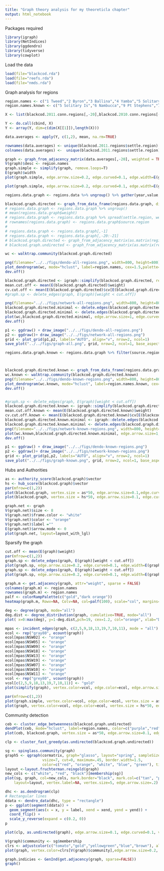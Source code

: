 ```yaml
---
title: "Graph theory analysis for my theoreticla chapter"
output: html_notebook
---
```


Packages required
```r
library(igraph)
library(NetIndices)
library(ggdendro)
library(tidyverse)
library(cowplot)
```


Load the data
```r
load(file="blackcod.rda")
load(file="reefs.rda")
load(file="nmds.rda")
```

Graph analysis for regions
```r

region.names <- c("1 Tweed","2 Byron","3 Ballina","4 Yamba","5 Solitary Is","6 Nambucca","7 Pt Macquarie","8 Crowdy Bay","9 Pt Stephens","10 Newcastle","11 Sydney","12 Wollongong","13 Jervis Bay","14 Ulladulla","15 Batemans Bay","16 Merimbula","17 Eden","18 Lord Howe Is","19 EM Reefs")
region.names.known <- c("5 Solitary Is","6 Nambucca","9 Pt Stephens","18 Lord Howe Is","19 EM Reefs")

X <- list(blackcod.2011.conn.regions[,-20],blackcod.2010.conn.regions[-20:-21],blackcod.2009.conn.regions[,-20:-21],blackcod.2008.conn.regions[,-20:-21],blackcod.2007.conn.regions[,-20:-21],blackcod.2006.conn.regions[,-20:-21],blackcod.2005.conn.regions[,-20:-21],blackcod.2004.conn.regions[,-20:-21])

Y <- do.call(cbind, X)
Y <- array(Y, dim=c(dim(X[[1]]),length(X)))

data.averages <- apply(Y, c(1,2), mean, na.rm=TRUE)

rownames(data.averages) <- unique(blackcod.2011.regions$settle.region)[-20]
colnames(data.averages) <-  unique(blackcod.2011.regions$settle.region)[-20]

graph <- graph_from_adjacency_matrix(data.averages[,-20], weighted = TRUE)
V(graph)$desc <- region.names
graph.simple <- simplify(graph, remove.loops=T)
E(graph)$width
plot(graph.simple, edge.arrow.size=0.2, edge.curved=0.1, edge.width=E(graph)$weight/500, vertex.label.family="Helvetica", vertex.label.color="black", vertex.label.cex=0.9,vertex.label=region.names, vertex.label.font=2)

plot(graph.simple, edge.arrow.size=0.2, edge.curved=0.1, edge.width=E(graph)$weight/500, vertex.label.family="Helvetica", vertex.label.color="gray40", vertex.label.cex=0.9,vertex.label=region.names, vertex.label.font=2, vertex.shape="none")
```

```r
regions.data.graph <- regions.data %>% ungroup() %>% gather(year,value,3:10) %>% group_by(source.region, settle.region) %>% summarise(weight = round(mean(value),0), cv = round((sd(value)/mean(value))*100,0)) %>% filter(settle.region != "VIC" & settle.region != "QLD") %>% replace_na(list(weight = 0, cv= 0))

blackcod.graph.directed <- graph_from_data_frame(regions.data.graph, directed=TRUE)
# regions.data.graph <- regions.data.graph %>% ungroup()
# mean(regions.data.graph$weight)
# regions.data.graph <- regions.data.graph %>% spread(settle.region, weight, fill=0) 
# rownames(regions.data.graph) <- regions.data.graph$source.region
# 
# regions.data.graph <- regions.data.graph[,-1]
# regions.data.graph <- regions.data.graph[,-20:-21]
# blackcod.graph.directed <- graph_from_adjacency_matrix(as.matrix(regions.data.graph), mode=c("directed"), weighted=TRUE)
# blackcod.graph.undirected <- graph_from_adjacency_matrix(as.matrix(regions.data.graph), mode=c("undirected"), weighted=TRUE)

wc <- walktrap.community(blackcod.graph.directed)

png(filename="../../figs/dendo-all-regions.png", width=800, height=800)
plot_dendrogram(wc, mode="hclust", label=region.names, cex=1.5,palette=c("mediumpurple","tomato","turquoise1","limegreen"))
dev.off()

blackcod.graph.directed <- igraph::simplify(blackcod.graph.directed, remove.multiple = FALSE, remove.loops=TRUE)
mean.cut.off <- mean(E(blackcod.graph.directed)$weight)
cv.cut.off <- mean(E(blackcod.graph.directed)$cv[E(blackcod.graph.directed)$cv > 0])
#graph.sp <- delete_edges(graph, E(graph)[weight < cut.off])

png(filename="../../figs/network-all-regions.png", width=800, height=800)
blackcod.graph.directed.minimal <- delete.edges(blackcod.graph.directed, E(blackcod.graph.directed)[cv > cv.cut.off])
blackcod.graph.directed.minimal <- delete.edges(blackcod.graph.directed.minimal, E(blackcod.graph.directed.minimal)[weight < mean.cut.off])
plot(wc,blackcod.graph.directed.minimal, edge.arrow.size=1, edge.curved=0.1, edge.width=E(blackcod.graph.directed.minimal)$weight/500, vertex.label.family="Helvetica", vertex.label.color="black", vertex.label.cex=1.5, vertex.label=region.names, vertex.label.dist=2, vertex.size=5, layout=layout_in_circle)
dev.off()

p1 <- ggdraw() + draw_image("../../figs/dendo-all-regions.png")
p2 <- ggdraw()+ draw_image("../../figs/network-all-regions.png")
grid <- plot_grid(p1,p2, labels="AUTO", align="v", nrow=2, ncol=1)
save_plot("../../figs/graph-all.png", grid, nrow=2, ncol=1, base_aspect_ratio = 1.1)
```

```r
regions.data.graph.known <- regions.data.graph %>% filter(source.region == 'NSW05' | source.region == 'NSW06' | source.region == 'NSW09' | source.region == 'NSW18' | source.region == 'NSW19') %>% filter(settle.region == 'NSW05' | settle.region == 'NSW06' | settle.region == 'NSW09' | settle.region == 'NSW18' | settle.region == 'NSW19')



blackcod.graph.directed.known <- graph_from_data_frame(regions.data.graph.known, directed=TRUE)
wc.known <- walktrap.community(blackcod.graph.directed.known)
png(filename="../../figs/dendo-known-regions.png", width=800, height=800)
plot_dendrogram(wc.known, mode="hclust", label=region.names.known, cex=1.5, palette=c("mediumpurple","tomato"))
dev.off()


#graph.sp <- delete_edges(graph, E(graph)[weight < cut.off])
blackcod.graph.directed.known <- igraph::simplify(blackcod.graph.directed.known, remove.multiple = FALSE, remove.loops=TRUE)
mean.cut.off.known <- mean(E(blackcod.graph.directed.known)$weight)
cv.cut.off.known <- mean(E(blackcod.graph.directed.known)$cv[E(blackcod.graph.directed.known)$cv > 0])
blackcod.graph.directed.known.minimal <- igraph::delete.edges(blackcod.graph.directed.known, E(blackcod.graph.directed.known)[cv > cv.cut.off.known])
blackcod.graph.directed.known.minimal <- delete.edges(blackcod.graph.directed.known.minimal, E(blackcod.graph.directed.known.minimal)[weight < mean.cut.off.known])
png(filename="../../figs/network-known-regions.png", width=800, height=800)
plot(wc.known,blackcod.graph.directed.known.minimal, edge.arrow.size=1, edge.curved=0.1, edge.width=E(blackcod.graph.directed.known.minimal)$weight/500, vertex.label.family="Helvetica", vertex.label = region.names.known, vertex.label.color="black", vertex.label.cex=1.5, vertex.label.dist=2, vertex.size=5, layout=layout_in_circle)
dev.off()

p1 <- ggdraw() + draw_image("../../figs/dendo-known-regions.png")
p2 <- ggdraw()+ draw_image("../../figs/network-known-regions.png")
grid <- plot_grid(p1,p2, labels="AUTO", align="v", nrow=2, ncol=1)
save_plot("../../figs/graph-known.png", grid, nrow=2, ncol=1, base_aspect_ratio = 1.1)

```

Hubs and Authorities
```r

as <- authority_score(blackcod.graph)$vector
hs <- hub_score(blackcod.graph)$vector
par(mfrow=c(1,2))
plot(blackcod.graph, vertex.size = as*50, edge.arrow.size=0.1,edge.curved=0.1,vertex.label=region.names, main="Links out", vertex.label.family="Helvetica", vertex.label.color="black", vertex.label.cex=0.7)
plot(blackcod.graph, vertex.size = hs*50, edge.arrow.size=0.1, edge.curved=0.1,vertex.label=region.names,main="Links in", vertex.label.family="Helvetica", vertex.label.color="black", vertex.label.cex=0.7)
```


```r
graph.net <- graph
V(graph.net)$size <- 8
V(graph.net)$frame.color <- "white"
V(graph.net)$color <- "orange"
V(graph.net)$label =""
E(graph.net)$arrow.mode <- 0
plot(graph.net, layout=layout_with_lgl)
```

Sparsify the graph
```r
cut.off <- mean(E(graph)$weight)
par(mfrow=c(1,2))
graph.sp <- delete_edges(graph, E(graph)[weight < cut.off])
plot(graph.sp, edge.arrow.size=0.2, edge.curved=0.1, edge.width=E(graph)$weight/500, vertex.label.family="Helvetica", vertex.label.color="gray40", vertex.label.cex=0.9,vertex.label=region.names, vertex.label.font=2, vertex.shape="none",main="Strong")
graph.sp <- delete_edges(graph, E(graph)[weight < cut.off])
plot(graph.sp, edge.arrow.size=0.2, edge.curved=0.1, edge.width=E(graph)$weight/500, vertex.label.family="Helvetica", vertex.label.color="gray40", vertex.label.cex=0.9,vertex.label=region.names, vertex.label.font=2, vertex.shape="none",main="Weak")
```

```r
graph.m <- get.adjacency(graph, attr="weight", sparse = FALSE)
colnames(graph.m) <- region.names
rownames(graph.m) <- region.names
palf <- colorRampPalette(c("gold","dark orange"))
heatmap(graph.m, Rowv=NA, Colv=NA, col=palf(100), scale="col", margins=c(10,10))

```

```r
deg <- degree(graph, mode="all")
deg.dist <- degree_distribution(graph, cumulative=TRUE, mode="all")
plot( x=0:max(deg), y=1-deg.dist,pch=19, cex=1.2, col="orange", xlab="Degree", ylab="Freq")
```

```r
mpas <- incident_edges(graph, c(2,5,9,18,13,19,7,10,11), mode = "all")
ecol <- rep("gray80", ecount(graph))
ecol[mpas$NSW02] <- "orange"
ecol[mpas$NSW05] <- "orange"
ecol[mpas$NSW09] <- "orange"
ecol[mpas$NSW18] <- "orange"
ecol[mpas$NSW13] <- "orange"
ecol[mpas$NSW19] <- "orange"
ecol[mpas$NSW07] <- "orange"
ecol[mpas$NSW10] <- "orange"
ecol[mpas$NSW11] <- "orange"
vcol <- rep("grey80", vcount(graph))
vcol[c(2,5,9,18,13,19,7,10,11)] <- "gold"
plot(simplify(graph), vertex.color=vcol, edge.color=ecol, edge.arrow.size=0.2, edge.curved=0.1, edge.width=E(graph)$weight/500, vertex.label.family="Helvetica", vertex.label.color="black", vertex.label.cex=0.9,vertex.label=region.names, vertex.label.font=2, main="MPAs", layout=layout_in_circle)

par(mfrow=c(1,2))
plot(graph.simple, vertex.color=vcol, edge.color=ecol, vertex.size = as*50, edge.arrow.size=0.1,edge.curved=0.1,vertex.label=region.names, main="Links out", vertex.label.family="Helvetica", vertex.label.color="black", vertex.label.cex=0.7)
plot(graph, vertex.color=vcol, edge.color=ecol, vertex.size = hs*50, edge.arrow.size=0.1, edge.curved=0.1,vertex.label=region.names,main="Links in", vertex.label.family="Helvetica", vertex.label.color="black", vertex.label.cex=0.7)

```

Community detection
```r

ceb <- cluster_edge_betweenness(blackcod.graph.undirected)
dendPlot(ceb, mode="hclust", label=region.names, color=c("purple","red","green","blue"))
plot(ceb, blackcod.graph, vertex.size = as*50, edge.arrow.size=0.1, edge.curved=0.1, vertex.label.family="Helvetica", vertex.label.color="black", vertex.label.cex=1.5,vertex.label=region.names)

clp <- cluster_fast_greedy(as.undirected(blackcod.graph.undirected))

sg <- spinglass.community(graph)
graph5 <- qgraph(cormatrix, graph="glasso", layout="spring", sampleSize = nrow(data),groups=group.spinglass, 
                 vsize=7, cut=0, maximum=.45, border.width=1.5,
                 color=c("red", "orange", "white", "blue", "green"), title="igraph spinglass")
layout <-layout.fruchterman.reingold(graph)
new_cols <- c("white", "red", "black")[membership(sg)]
plot(sg, graph, col=new_cols, mark.border="black", mark.col=c("tan", "pink", "lightgray"), 
    layout=layout, vertex.label=NA, vertex.size=5, edge.arrow.size=.2)

dhc <- as.dendrogram(clp)
# Rectangular lines
ddata <- dendro_data(dhc, type = "rectangle")
p <- ggplot(segment(ddata)) + 
  geom_segment(aes(x = x, y = label, xend = xend, yend = yend)) + 
  coord_flip() + 
  scale_y_reverse(expand = c(0.2, 0))
p

plot(clp, as.undirected(graph), edge.arrow.size=0.1, edge.curved=0.1, vertex.label.family="Helvetica", vertex.label.color="black", vertex.label.cex=0.7,vertex.label=region.names)

V(graph)$community <- sg$membership
clrs <- adjustcolor(c("tomato","gold","yellowgreen","blue","brown"), alpha=0.5)
plot(graph, vertex.color=clrs[V(graph)$community],edge.arrow.size=0.2, edge.curved=0.1, edge.width=E(graph)$weight/1000,vertex.label.family="Helvetica", vertex.label.color="black", vertex.label.cex=0.7,vertex.label=region.names, layout=layout)
```

```r
graph.indicies <- GenInd(get.adjacency(graph, sparse=FALSE))
graph()
```

